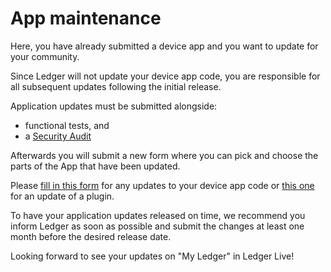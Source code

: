 # App maintenance

Here, you have already submitted a device app and you want to update for your community.

Since Ledger will not update your device app code, you are responsible for all subsequent updates following the initial release.

Application updates must be submitted alongside:
- functional tests, and
- a  [Security Audit](./requirements/security#security-audit)

Afterwards you will submit a new form where you can pick and choose the parts of the App that have been updated.

Please [fill in this form](./submission-form) for any updates to your device app code or [this one](https://ledger.typeform.com/to/YZZCHEB8) for an update of a plugin.

To have your application updates released on time, we recommend you inform Ledger as soon as possible and submit the changes at least one month before the desired release date.

Looking forward to see your updates on "My Ledger" in Ledger Live!
